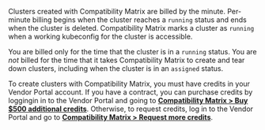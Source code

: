 Clusters created with Compatibility Matrix are billed by the minute. Per-minute billing begins when the cluster reaches a `running` status and ends when the cluster is deleted. Compatibility Matrix marks a cluster as `running` when a working kubeconfig for the cluster is accessible.

You are billed only for the time that the cluster is in a `running` status. You are _not_ billed for the time that it takes Compatibility Matrix to create and tear down clusters, including when the cluster is in an `assigned` status.

To create clusters with Compatibility Matrix, you must have credits in your Vendor Portal account.
If you have a contract, you can purchase credits by loggingin in to the Vendor Portal and going to [**Compatibility Matrix > Buy $500 additional credits**](https://vendor.replicated.com/compatibility-matrix).
Otherwise, to request credits, log in to the Vendor Portal and go to [**Compatibility Matrix > Request more credits**](https://vendor.replicated.com/compatibility-matrix).
